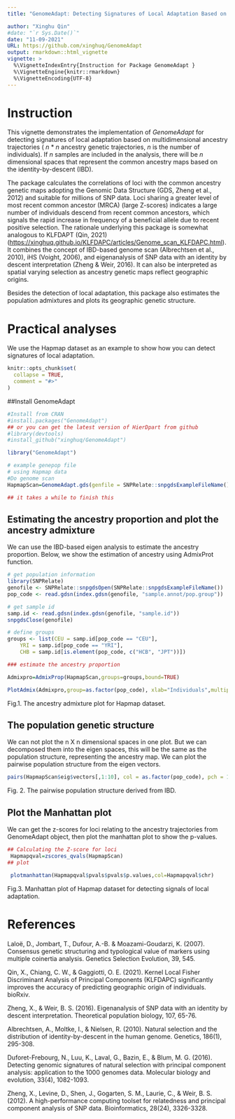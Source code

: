 ---
title: "GenomeAdapt: Detecting Signatures of Local Adaptation Based on Ancestry Trajectories"

author: "Xinghu Qin"
#date: "`r Sys.Date()`"
date: "11-09-2021"
URL: https://github.com/xinghuq/GenomeAdapt
output: rmarkdown::html_vignette
vignette: >
  %\VignetteIndexEntry{Instruction for Package GenomeAdapt }
  %\VignetteEngine{knitr::rmarkdown}
  %\VignetteEncoding{UTF-8}
---
# Instruction

This vignette demonstrates the implementation of *GenomeAdapt* for detecting signatures of local adaptation based on multidimensional ancestry trajectories ( _n_ * _n_ ancestry genetic trajectories, _n_ is the number of individuals). 
If _n_ samples are included in the analysis, there will be _n_ dimensional spaces that represent the common ancestry maps based on the identity-by-descent (IBD). 

The package calculates the correlations of loci with the common ancestry genetic maps adopting the Genomic Data Structure (GDS, Zheng et al., 2012) and suitable for millions of SNP data. Loci sharing a greater level of most recent common ancestor (MRCA) (large Z-scores) indicates a large number of individuals descend from recent common ancestors, which signals the rapid increase in frequency of a beneficial allele due to recent positive selection. The rationale underlying this package is somewhat analogous to KLFDAPT (Qin, 2021) (<https://xinghuq.github.io/KLFDAPC/articles/Genome_scan_KLFDAPC.html>). It combines the concept of IBD-based genome scan (Albrechtsen et al., 2010), iHS (Voight, 2006), and eigenanalysis of SNP data with an identity by descent interpretation (Zheng & Weir, 2016). It can also be interpreted as spatial varying selection as ancestry genetic maps reflect geographic origins.

Besides the detection of local adaptation, this package also estimates the population admixtures and plots its geographic genetic structure. 


# Practical analyses

We use the Hapmap dataset as an example to show how you can detect signatures of local adaptation. 


```{r setup, include = FALSE}
knitr::opts_chunk$set(
  collapse = TRUE,
  comment = "#>"
)
```

##Install GenomeAdapt

```{r, library}
#Install from CRAN
#install.packages("GenomeAdapt")
## or you can get the latest version of HierDpart from github
#library(devtools)
#install_github("xinghuq/GenomeAdapt")

library("GenomeAdapt")


```

```{r}
# example genepop file
# using Hapmap data
#Do genome scan
HapmapScan=GenomeAdapt.gds(genfile = SNPRelate::snpgdsExampleFileName(),method="EIGMIX",num.thread = 6, autosome.only=TRUE, remove.monosnp=TRUE, maf=0.01, missing.rate=0.1)

## it takes a while to finish this


```


## Estimating the ancestry proportion and plot the ancestry admixture 

We can use the IBD-based eigen analysis to estimate the ancestry proportion. Below, we show the estimation of ancestry using AdmixProt function.

```{r fig1, fig.height = 5, fig.width = 8.5, fig.align = "center"}
# get population information
library(SNPRelate)
genofile <- SNPRelate::snpgdsOpen(SNPRelate::snpgdsExampleFileName())
pop_code <- read.gdsn(index.gdsn(genofile, "sample.annot/pop.group"))

# get sample id
samp.id <- read.gdsn(index.gdsn(genofile, "sample.id"))
snpgdsClose(genofile)

# define groups
groups <- list(CEU = samp.id[pop_code == "CEU"],
    YRI = samp.id[pop_code == "YRI"],
    CHB = samp.id[is.element(pop_code, c("HCB", "JPT"))])

### estimate the ancestry proportion

Admixpro=AdmixProp(HapmapScan,groups=groups,bound=TRUE)

PlotAdmix(Admixpro,group=as.factor(pop_code), xlab="Individuals",multiplot = FALSE)

```

Fig.1. The ancestry admixture plot for Hapmap dataset.

## The population genetic structure

We can not plot the n X n dimensional spaces in one plot. But we can decomposed them into the eigen spaces, this will be the same as the population structure, representing the ancestry map. We can plot the pairwise population structure from the eigen vectors.

```{r fig2, fig.height = 10, fig.width = 10, fig.align = "center"} 

pairs(HapmapScan$eig$vectors[,1:10], col = as.factor(pop_code), pch = 19)


```

Fig. 2. The pairwise population structure derived from IBD.

## Plot the Manhattan plot  

We can get the z-scores for loci relating to the ancestry trajectories from GenomeAdapt object, then plot the manhattan plot to show the p-values.

```{r fig3, fig.height = 10, fig.width = 9, fig.align = "center"} 


## Calculating the Z-score for loci  
 Hapmapqval=zscores_qvals(HapmapScan)
## plot

 plotmanhattan(Hapmapqval$pvals$pvals$p.values,col=Hapmapqval$chr)

```

Fig.3. Manhattan plot of Hapmap dataset for detecting signals of local adaptation.



# References

Laloë, D., Jombart, T., Dufour, A.-B. & Moazami-Goudarzi, K. (2007). Consensus genetic structuring and typological value of markers using multiple coinertia analysis. Genetics Selection Evolution, 39, 545.

Qin, X., Chiang, C. W., & Gaggiotti, O. E. (2021). Kernel Local Fisher Discriminant Analysis of Principal Components (KLFDAPC) significantly improves the accuracy of predicting geographic origin of individuals. bioRxiv.

Zheng, X., & Weir, B. S. (2016). Eigenanalysis of SNP data with an identity by descent interpretation. Theoretical population biology, 107, 65-76.

Albrechtsen, A., Moltke, I., & Nielsen, R. (2010). Natural selection and the distribution of identity-by-descent in the human genome. Genetics, 186(1), 295-308.

Duforet-Frebourg, N., Luu, K., Laval, G., Bazin, E., & Blum, M. G. (2016). Detecting genomic signatures of natural selection with principal component analysis: application to the 1000 genomes data. Molecular biology and evolution, 33(4), 1082-1093.

Zheng, X., Levine, D., Shen, J., Gogarten, S. M., Laurie, C., & Weir, B. S. (2012). A high-performance computing toolset for relatedness and principal component analysis of SNP data. Bioinformatics, 28(24), 3326-3328.
